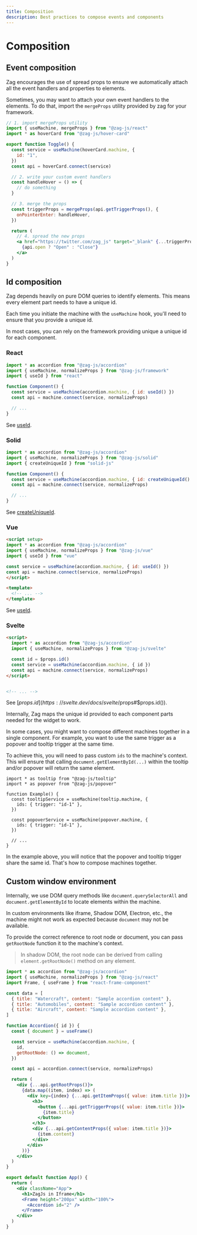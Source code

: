```yaml
---
title: Composition
description: Best practices to compose events and components
---
```


# Composition

## Event composition

Zag encourages the use of spread props to ensure we automatically attach all the
event handlers and properties to elements.

Sometimes, you may want to attach your own event handlers to the elements. To do
that, import the `mergeProps` utility provided by zag for your framework.

```jsx
// 1. import mergeProps utility
import { useMachine, mergeProps } from "@zag-js/react"
import * as hoverCard from "@zag-js/hover-card"

export function Toggle() {
  const service = useMachine(hoverCard.machine, {
    id: "1",
  })
  const api = hoverCard.connect(service)

  // 2. write your custom event handlers
  const handleHover = () => {
    // do something
  }

  // 3. merge the props
  const triggerProps = mergeProps(api.getTriggerProps(), {
    onPointerEnter: handleHover,
  })

  return (
    // 4. spread the new props
    <a href="https://twitter.com/zag_js" target="_blank" {...triggerProps}>
      {api.open ? "Open" : "Close"}
    </a>
  )
}
```

## Id composition

Zag depends heavily on pure DOM queries to identify elements. This means every
element part needs to have a unique id.

Each time you initiate the machine with the `useMachine` hook, you'll need to
ensure that you provide a unique id.

In most cases, you can rely on the framework providing unique a unique id for each component.

### React

```jsx
import * as accordion from "@zag-js/accordion"
import { useMachine, normalizeProps } from "@zag-js/framework"
import { useId } from "react"

function Component() {
  const service = useMachine(accordion.machine, { id: useId() })
  const api = machine.connect(service, normalizeProps)

  // ...
}
```

See [useId](https://react.dev/reference/react/useId).

### Solid

```jsx
import * as accordion from "@zag-js/accordion"
import { useMachine, normalizeProps } from "@zag-js/solid"
import { createUniqueId } from "solid-js"

function Component() {
  const service = useMachine(accordion.machine, { id: createUniqueId() })
  const api = machine.connect(service, normalizeProps)

  // ...
}
```

See [createUniqueId](https://docs.solidjs.com/reference/component-apis/create-unique-id).

### Vue

```html
<script setup>
import * as accordion from "@zag-js/accordion"
import { useMachine, normalizeProps } from "@zag-js/vue"
import { useId } from "vue"

const service = useMachine(accordion.machine, { id: useId() })
const api = machine.connect(service, normalizeProps)
</script>

<template>
  <!-- ... -->
</template>
```

See [useId](https://vuejs.org/api/composition-api-helpers#useid).

### Svelte

```html
<script>
  import * as accordion from "@zag-js/accordion"
  import { useMachine, normalizeProps } from "@zag-js/svelte"

  const id = $props.id()
  const service = useMachine(accordion.machine, { id })
  const api = machine.connect(service, normalizeProps)
</script>


<!-- ... -->
```

See [$props.id](https://svelte.dev/docs/svelte/$props#$props.id()).

Internally, Zag maps the unique id provided to each component parts needed for
the widget to work.

In some cases, you might want to compose different machines together in a single
component. For example, you want to use the same trigger as a popover and
tooltip trigger at the same time.

To achieve this, you will need to pass custom `ids` to the machine's context.
This will ensure that calling `document.getElementById(...)` within the tooltip
and/or popover will return the same element.

```tsx {6,10}
import * as tooltip from "@zag-js/tooltip"
import * as popover from "@zag-js/popover"

function Example() {
  const tooltipService = useMachine(tooltip.machine, {
    ids: { trigger: "id-1" },
  })

  const popoverService = useMachine(popover.machine, {
    ids: { trigger: "id-1" },
  })
  
  // ...
}
```

In the example above, you will notice that the popover and tooltip trigger share
the same id. That's how to compose machines together.

## Custom window environment

Internally, we use DOM query methods like `document.querySelectorAll` and
`document.getElementById` to locate elements within the machine.

In custom environments like iframe, Shadow DOM, Electron, etc., the machine
might not work as expected because `document` may not be available.

To provide the correct reference to root node or document, you can pass
`getRootNode` function it to the machine's context.

> In shadow DOM, the root node can be derived from calling
> `element.getRootNode()` method on any element.

```jsx {12,16,42}
import * as accordion from "@zag-js/accordion"
import { useMachine, normalizeProps } from "@zag-js/react"
import Frame, { useFrame } from "react-frame-component"

const data = [
  { title: "Watercraft", content: "Sample accordion content" },
  { title: "Automobiles", content: "Sample accordion content" },
  { title: "Aircraft", content: "Sample accordion content" },
]

function Accordion({ id }) {
  const { document } = useFrame()

  const service = useMachine(accordion.machine, {
    id,
    getRootNode: () => document,
  })

  const api = accordion.connect(service, normalizeProps)

  return (
    <div {...api.getRootProps()}>
      {data.map((item, index) => (
        <div key={index} {...api.getItemProps({ value: item.title })}>
          <h3>
            <button {...api.getTriggerProps({ value: item.title })}>
              {item.title}
            </button>
          </h3>
          <div {...api.getContentProps({ value: item.title })}>
            {item.content}
          </div>
        </div>
      ))}
    </div>
  )
}

export default function App() {
  return (
    <div className="App">
      <h1>ZagJs in Iframe</h1>
      <Frame height="200px" width="100%">
        <Accordion id="2" />
      </Frame>
    </div>
  )
}
```
